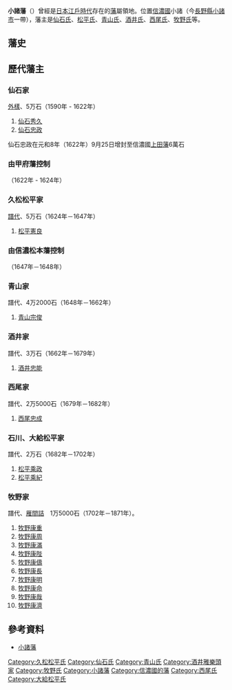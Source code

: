 '''小諸藩'''（{{jpn|j=小諸藩|hg=こもろはん|rm=Komoro han|f=y}}）曾經是[[日本|日本]][[江戶時代|江戶時代]]存在的[[藩_(日本)|藩]]屬領地。位置[[信濃國|信濃國]]小諸（今[[長野縣|長野縣]][[小諸市|小諸市]]一帶），藩主是[[仙石氏|仙石氏]]、[[松平氏|松平氏]]、[[青山氏|青山氏]]、[[酒井氏|酒井氏]]、[[西尾氏|西尾氏]]、[[牧野氏|牧野氏]]等。

==藩史==

== 歷代藩主 ==
=== 仙石家 ===
[[外樣大名|外樣]]、5万石（1590年 - 1622年）
# [[仙石秀久|仙石秀久]]
# [[仙石忠政|仙石忠政]]
仙石忠政在元和8年（1622年）9月25日增封至信濃國[[上田藩|上田藩]]6萬石

=== 由甲府藩控制 ===
（1622年 - 1624年）

=== 久松松平家 ===
[[譜代大名|譜代]]、5万石（1624年－1647年）
#[[松平憲良|松平憲良]]

=== 由信濃松本藩控制 ===
（1647年－1648年）

=== 青山家 ===
譜代、4万2000石（1648年－1662年）
#[[青山宗俊|青山宗俊]]
=== 酒井家 ===
譜代、3万石（1662年－1679年）
#[[酒井忠能|酒井忠能]]
=== 西尾家 ===
譜代、2万5000石（1679年－1682年）
#[[西尾忠成|西尾忠成]]
=== 石川、大給松平家 ===
譜代、2万石（1682年－1702年）
# [[松平乘政|松平乘政]]
# [[松平乘紀|松平乘紀]]

=== 牧野家 === 
譜代、[[伺候席|雁間詰]]　1万5000石（1702年－1871年）。
#[[牧野康重|牧野康重]]
#[[牧野康周|牧野康周]]
#[[牧野康滿|牧野康滿]]
#[[牧野康陛|牧野康陛]]
#[[牧野康儔|牧野康儔]]
#[[牧野康長|牧野康長]]
#[[牧野康明|牧野康明]]
#[[牧野康命|牧野康命]]
#[[牧野康哉|牧野康哉]]
#[[牧野康濟|牧野康濟]]

==參考資料==
*[https://web.archive.org/web/20160303225749/http://www.asahi-net.or.jp/~me4k-skri/han/hokuriku/komoro.html 小諸藩]

{{DEFAULTSORT:Komoro-han}}
{{江戶時代的藩}}
[[Category:久松松平氏|Category:久松松平氏]]
[[Category:仙石氏|Category:仙石氏]]
[[Category:青山氏|Category:青山氏]]
[[Category:酒井雅樂頭家|Category:酒井雅樂頭家]]
[[Category:牧野氏|Category:牧野氏]]
[[Category:小諸藩|Category:小諸藩]]
[[Category:信濃國的藩|Category:信濃國的藩]]
[[Category:西尾氏|Category:西尾氏]]
[[Category:大給松平氏|Category:大給松平氏]]